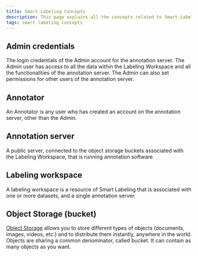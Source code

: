 ```yaml
---
title: Smart Labeling Concepts
description: This page explains all the concepts related to Smart Labeling
tags: smart labeling concepts
---
```


<Concept opened>

## Admin credentials

The login credentials of the Admin account for the annotation server. 
The Admin user has access to all the data within the Labeling Workspace and all the functionalities of the annotation server. 
The Admin can also set permissions for other users of the annotation server.

</Concept>

<Concept opened>

## Annotator

An Annotator is any user who has created an account on the annotation server, other than the Admin.

</Concept>

<Concept opened>

## Annotation server

A public server, connected to the object storage buckets associated with the Labeling Workspace, that is running annotation software.

</Concept>

<Concept>

## Labeling workspace

A labeling workspace is a resource of Smart Labeling that is associated with one or more datasets, and a single annotation server.

</Concept>

<Concept>

## Object Storage (bucket)

[Object Storage](/storage/object/concepts/#object-storage) allows you to store different types of objects (documents, images, videos, etc.) and to distribute them instantly, anywhere in the world. 
Objects are sharing a common denominator, called bucket. It can contain as many objects as you want.

</Concept>